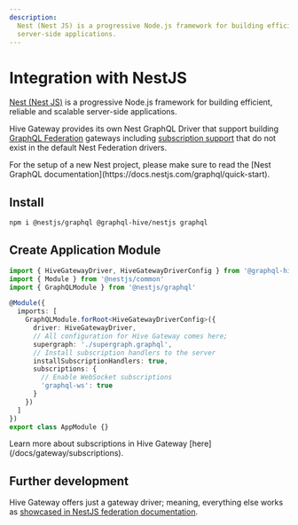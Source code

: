 ```yaml
---
description:
  Nest (Nest JS) is a progressive Node.js framework for building efficient, reliable and scalable
  server-side applications.
---
```



# Integration with NestJS

[Nest (Nest JS)](https://nestjs.com) is a progressive Node.js framework for building efficient,
reliable and scalable server-side applications.

Hive Gateway provides its own Nest GraphQL Driver that support building
[GraphQL Federation](https://the-guild.dev/graphql/hive/federation) gateways including
[subscription support](/docs/gateway/subscriptions) that do not exist in the default Nest Federation
drivers.

<Callout>
  For the setup of a new Nest project, please make sure to read the [Nest GraphQL
  documentation](https://docs.nestjs.com/graphql/quick-start).
</Callout>

## Install

```sh npm2yarn
npm i @nestjs/graphql @graphql-hive/nestjs graphql
```

## Create Application Module

```typescript
import { HiveGatewayDriver, HiveGatewayDriverConfig } from '@graphql-hive/nestjs'
import { Module } from '@nestjs/common'
import { GraphQLModule } from '@nestjs/graphql'

@Module({
  imports: [
    GraphQLModule.forRoot<HiveGatewayDriverConfig>({
      driver: HiveGatewayDriver,
      // All configuration for Hive Gateway comes here;
      supergraph: './supergraph.graphql',
      // Install subscription handlers to the server
      installSubscriptionHandlers: true,
      subscriptions: {
        // Enable WebSocket subscriptions
        'graphql-ws': true
      }
    })
  ]
})
export class AppModule {}
```

<Callout>
  Learn more about subscriptions in Hive Gateway [here](/docs/gateway/subscriptions).
</Callout>

## Further development

Hive Gateway offers just a gateway driver; meaning, everything else works as
[showcased in NestJS federation documentation](https://docs.nestjs.com/graphql/federation).
